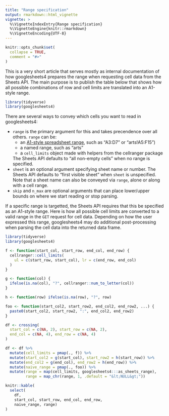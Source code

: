 ```yaml
---
title: "Range specification"
output: rmarkdown::html_vignette
vignette: >
  %\VignetteIndexEntry{Range specification}
  %\VignetteEngine{knitr::rmarkdown}
  %\VignetteEncoding{UTF-8}
---
```


```r
knitr::opts_chunk$set(
  collapse = TRUE,
  comment = "#>"
)
```

This is a very short article that serves mostly as internal documentation of how googlesheets4 prepares the range when requesting cell data from the Sheets API. The main purpose is to publish the table below that shows how all possible combinations of row and cell limits are translated into an A1-style range.

```r
library(tidyverse)
library(googlesheets4)
```

There are several ways to convey which cells you want to read in googlesheets4:

  * `range` is the primary argument for this and takes precendence over all
    others. `range` can be:
      - an [A1-style spreadsheet range](https://developers.google.com/sheets/api/guides/concepts#a1_notation),
        such as "A3:D7" or "arts!A5:F15")
      - a named range, such as "arts"
      - a `cell_limits` object made with helpers from the cellranger package
      
    The Sheets API defaults to "all non-empty cells" when no range is specified.
  * `sheet` is an optional argument specifying sheet name or number. The Sheets
    API defaults to "first visible sheet" when `sheet` is unspecified. Note that
    a sheet name can also be conveyed via `range`, alone or along with a cell
    range.
  * `skip` and `n_max` are optional arguments that can place lower/upper bounds
    on where we start reading or stop parsing.

If a specific range is targetted, the Sheets API requires that this be specified as an A1-style range. Here is how all possible cell limits are converted to a valid range in the `GET` request for cell data. Depending on how the user expressed this range, googlesheets4 may do additional post-processing when parsing the cell data into the returned data frame.

```r
library(tidyverse)
library(googlesheets4)

f <- function(start_col, start_row, end_col, end_row) {
  cellranger::cell_limits(
    ul = c(start_row, start_col), lr = c(end_row, end_col)
  )
}

g <- function(col) {
  ifelse(is.na(col), "?", cellranger::num_to_letter(col))
}

h <- function(row) ifelse(is.na(row), "?", row)

foo <- function(start_col2, start_row2, end_col2, end_row2, ...) {
  paste0(start_col2, start_row2, ":", end_col2, end_row2)
}

df <- crossing(
  start_col = c(NA, 2), start_row = c(NA, 2),
  end_col = c(NA, 4), end_row = c(NA, 4)
)

df <- df %>% 
  mutate(cell_limits = pmap(., f)) %>% 
  mutate(start_col2 = g(start_col), start_row2 = h(start_row)) %>% 
  mutate(end_col2 = g(end_col), end_row2 = h(end_row)) %>% 
  mutate(naive_range = pmap(., foo)) %>%
  mutate(range = map(cell_limits, googlesheets4:::as_sheets_range),
         range = map_chr(range, 1, .default = "&lt;NULL&gt;"))
```

```r
knitr::kable(
  select(
    df,
    start_col, start_row, end_col, end_row,
    naive_range, range)
)
```

